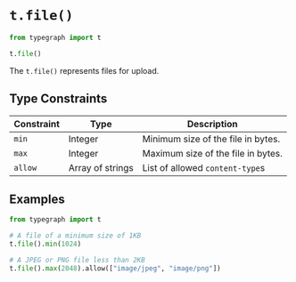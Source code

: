 # `t.file()`

```python
from typegraph import t

t.file()
```

The `t.file()` represents files for upload.


## Type Constraints

|Constraint|Type|Description|
|----------|----|-----------|
|`min`|Integer|Minimum size of the file in bytes.|
|`max`|Integer|Maximum size of the file in bytes.|
|`allow`|Array of strings|List of allowed `content-type`s|


## Examples

```python
from typegraph import t

# A file of a minimum size of 1KB
t.file().min(1024)

# A JPEG or PNG file less than 2KB
t.file().max(2048).allow(["image/jpeg", "image/png"])
```

